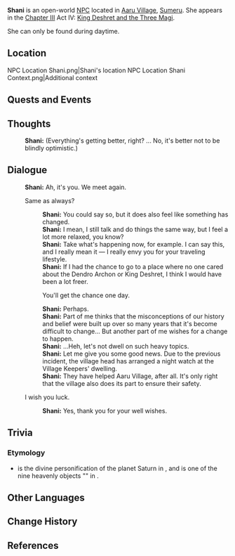 {{Meta
<!-- Remove this template after adding the missing info -->
|missing_NPC_profile  = yes
}}
{{Character Infobox
|type             = Open-World NPC <!-- NPC, Quest NPC, or Event NPC -->
|image            = NPC Shani.png
|realname         = <!-- Optional, if different from in-game name -->
|deceased         = <!-- Past (for deceased prior to events of the game) or free response -->
|region           = Sumeru
|location         = Sumeru
|affiliation      = 
|title            = 

|ancestry         = <!-- Clan/family -->
|father           = 
|mother           = 
|spouse           = 
|sibling          = 
|child            = 
|relative         = 

|voiceEN          = [[imdb:nm4716053|Elsie Lovelock]]<ref name="Elsie Lovelock">Twitter: [https://twitter.com/ElsieLovelock/status/1575260008052400128 EN VA Self Announcement] ([https://web.archive.org/web/20221118052230/https://twitter.com/ElsieLovelock/status/1575260008052400128 Archived])</ref>
|voiceCN          = 
|voiceJP          = [http://amuleto.jp/talents/nakatomimana.html Nakatomi Mana ({{ja|中臣 真菜}})]<ref>Twitter: [https://twitter.com/nakatommy_mana/status/1577209538716966912 JP VA Self Announcement]</ref>
}}
'''Shani''' is an open-world [[NPC]] located in [[Aaru Village]], [[Sumeru]]. She appears in the [[Chapter III]] Act IV: [[King Deshret and the Three Magi]].

She can only be found during daytime.

==Location==
<gallery>
NPC Location Shani.png|Shani's location
NPC Location Shani Context.png|Additional context
</gallery>
<!--
==Profile==
Shani is a half desert folk that lives in Aaru Village.<ref>{{Ref/Quest|Cry From the Eleazar Hospital}}</ref>

===Appearance===
Keep appearance section short and concise. Limit to 2 paragraphs with 3-4 sentences each.
''(To be added.)''
-->
==Quests and Events==
{{Quests and Events}}
<!--
==Idle Quotes==
''(This NPC has no idle voice-over)''
-->
==Thoughts==
{{All Schemes to Know Explanation|name=Shani}}
{{Dialogue Start}}
:{{A|VO Shani All Schemes to Know 01.ogg}} '''Shani:''' (Everything's getting better, right? ...&nbsp;No, it's better not to be blindly optimistic.)
{{Dialogue End}}

==Dialogue==
{{Dialogue Start}}
:'''Shani:''' Ah, it's you. We meet again.
:{{DIcon}} Same as always?
::'''Shani:''' You could say so, but it does also feel like something has changed.
::'''Shani:''' I mean, I still talk and do things the same way, but I feel a lot more relaxed, you know?
::'''Shani:''' Take what's happening now, for example. I can say this, and I really mean it &mdash; I really envy you for your traveling lifestyle.
::'''Shani:''' If I had the chance to go to a place where no one cared about the Dendro Archon or King Deshret, I think I would have been a lot freer.
::{{DIcon}} You'll get the chance one day.
::'''Shani:''' Perhaps.
::'''Shani:''' Part of me thinks that the misconceptions of our history and belief were built up over so many years that it's become difficult to change... But another part of me wishes for a change to happen.
::'''Shani:''' ...Heh, let's not dwell on such heavy topics.
::'''Shani:''' Let me give you some good news. Due to the previous incident, the village head has arranged a night watch at the Village Keepers' dwelling.
::'''Shani:''' They have helped Aaru Village, after all. It's only right that the village also does its part to ensure their safety.
:{{DIcon}} I wish you luck.
::'''Shani:''' Yes, thank you for your well wishes.
{{Dialogue End}}
<!--
==Trivia==
* 
-->
==Trivia==
===Etymology===
*{{Lang|{{w|Shani}}|sa=शनि}} is the divine personification of the planet Saturn in {{W|Hinduism}}, and is one of the nine heavenly objects "{{W|Navagraha}}" in {{W|Hindu astrology}}.
==Other Languages==
{{Other Languages
|default_hidden = 1
|en      = Shani
|zhs     = 夏妮
|zhs_rm  = Xiànī
|zht     = 夏妮
|zht_rm  = Xiàní
|ja      = シャニ
|ja_rm   = Shani
|ko      = 샤니
|es      = Shani
|fr      = Shani
|ru      = Шани
|th      = Shani
|vi      = Shani
|de      = Shani
|id      = Shani
|pt      = Shani
|tr      = Shani
|it      = Shani
}}

==Change History==
{{Change History|3.1}}

==References==
{{Reflist}}